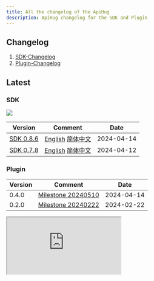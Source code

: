 ```yaml
---
title: All the changelog of the ApiHug
description: ApiHug changelog for the SDK and Plugin
---
```


## Changelog

1. [SDK-Changelog](/zhCN-docs/changelog/sdk)
2. [Plugin-Changelog](/zhCN-docs/changelog/plugin)

## Latest

### SDK

<a target="_blank" href="https://search.maven.org/artifact/com.apihug/it-bom"><img
  src="https://img.shields.io/maven-central/v/com.apihug/it-bom.svg?label=Maven%20Central"/></a>


| Version                                            | Comment                                                                                            | Date       |
|----------------------------------------------------|----------------------------------------------------------------------------------------------------|------------|
| [SDK 0.8.6](/zhCN-docs/changelog/detail/SDK_0.8.6) | [English](/zhCN-docs/changelog/detail/SDK_0.8.6)  [简体中文](/zhCN-docs/changelog/detail/SDK_0.8.6_cn) | 2024-04-14 |
| [SDK 0.7.8](/zhCN-docs/changelog/detail/SDK_0.7.8) | [English](/zhCN-docs/changelog/detail/SDK_0.7.8)  [简体中文](/zhCN-docs/changelog/detail/SDK_0.7.8_cn) | 2024-04-12 |


### Plugin

| Version | Comment                                                       | Date       |
|---------|---------------------------------------------------------------|------------|
| 0.4.0   | [Milestone 20240510](/zhCN-docs/milestone/milestone-20240510) | 2024-04-14 |
| 0.2.0   | [Milestone 20240222](/zhCN-docs/milestone/milestone-20240222) | 2024-02-22 |


<div>
  <iframe
    src="https://plugins.jetbrains.com/embeddable/install/23534"
    border="0"
    height={'48px'}
    allow="accelerometer; autoplay; clipboard-write; encrypted-media; gyroscope; picture-in-picture"
    allowFullScreen
  ></iframe>
</div>

